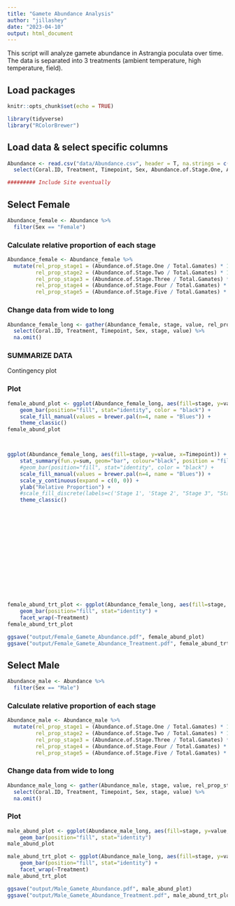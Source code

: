 ```yaml
---
title: "Gamete Abundance Analysis"
author: "jillashey"
date: "2023-04-10"
output: html_document
---
```


This script will analyze gamete abundance in Astrangia poculata over time. The data is separated into 3 treatments (ambient temperature, high temperature, field). 

## Load packages 
```r
knitr::opts_chunk$set(echo = TRUE)

library(tidyverse)
library("RColorBrewer")
```

## Load data & select specific columns 
```r
Abundance <- read.csv("data/Abundance.csv", header = T, na.strings = c("", "NA")) %>% 
  select(Coral.ID, Treatment, Timepoint, Sex, Abundance.of.Stage.One, Abundance.of.Stage.Two, Abundance.of.Stage.Three, Abundance.of.Stage.Four, Abundance.of.Stage.Five, Total.Gamates)

######### Include Site eventually 
```

## Select Female 
```r
Abundance_female <- Abundance %>% 
  filter(Sex == "Female") 
```

### Calculate relative proportion of each stage 
```r
Abundance_female <- Abundance_female %>%
  mutate(rel_prop_stage1 = (Abundance.of.Stage.One / Total.Gamates) * 100,
         rel_prop_stage2 = (Abundance.of.Stage.Two / Total.Gamates) * 100, 
         rel_prop_stage3 = (Abundance.of.Stage.Three / Total.Gamates) * 100, 
         rel_prop_stage4 = (Abundance.of.Stage.Four / Total.Gamates) * 100,
         rel_prop_stage5 = (Abundance.of.Stage.Five / Total.Gamates) * 100)
```

### Change data from wide to long 
```r
Abundance_female_long <- gather(Abundance_female, stage, value, rel_prop_stage1:rel_prop_stage5) %>% 
  select(Coral.ID, Treatment, Timepoint, Sex, stage, value) %>% 
  na.omit()
```

### SUMMARIZE DATA
Contingency plot 

### Plot
```r
female_abund_plot <- ggplot(Abundance_female_long, aes(fill=stage, y=value, x=Timepoint)) + 
    geom_bar(position="fill", stat="identity", color = "black") +
    scale_fill_manual(values = brewer.pal(n=4, name = "Blues")) +
    theme_classic()
female_abund_plot



ggplot(Abundance_female_long, aes(fill=stage, y=value, x=Timepoint)) + 
    stat_summary(fun.y=sum, geom="bar", colour="black", position = "fill", stat = "identity") +
    #geom_bar(position="fill", stat="identity", color = "black") +
    scale_fill_manual(values = brewer.pal(n=4, name = "Blues")) +
    scale_y_continuous(expand = c(0, 0)) +
    ylab("Relative Proportion") +
    #scale_fill_discrete(labels=c('Stage 1', 'Stage 2', "Stage 3", "Stage 4")) +
    theme_classic() 
















female_abund_trt_plot <- ggplot(Abundance_female_long, aes(fill=stage, y=value, x=Timepoint)) + 
    geom_bar(position="fill", stat="identity") + 
    facet_wrap(~Treatment)
female_abund_trt_plot

ggsave("output/Female_Gamete_Abundance.pdf", female_abund_plot)
ggsave("output/Female_Gamete_Abundance_Treatment.pdf", female_abund_trt_plot)
```

## Select Male 
```r
Abundance_male <- Abundance %>% 
  filter(Sex == "Male") 
```

### Calculate relative proportion of each stage 
```r
Abundance_male <- Abundance_male %>%
  mutate(rel_prop_stage1 = (Abundance.of.Stage.One / Total.Gamates) * 100,
         rel_prop_stage2 = (Abundance.of.Stage.Two / Total.Gamates) * 100, 
         rel_prop_stage3 = (Abundance.of.Stage.Three / Total.Gamates) * 100, 
         rel_prop_stage4 = (Abundance.of.Stage.Four / Total.Gamates) * 100,
         rel_prop_stage5 = (Abundance.of.Stage.Five / Total.Gamates) * 100)
```

### Change data from wide to long 
```r
Abundance_male_long <- gather(Abundance_male, stage, value, rel_prop_stage1:rel_prop_stage5) %>% 
  select(Coral.ID, Treatment, Timepoint, Sex, stage, value) %>% 
  na.omit()
```

### Plot
```r
male_abund_plot <- ggplot(Abundance_male_long, aes(fill=stage, y=value, x=Timepoint)) + 
    geom_bar(position="fill", stat="identity")
male_abund_plot

male_abund_trt_plot <- ggplot(Abundance_male_long, aes(fill=stage, y=value, x=Timepoint)) + 
    geom_bar(position="fill", stat="identity") + 
    facet_wrap(~Treatment)
male_abund_trt_plot

ggsave("output/Male_Gamete_Abundance.pdf", male_abund_plot)
ggsave("output/Male_Gamete_Abundance_Treatment.pdf", male_abund_trt_plot)
```





